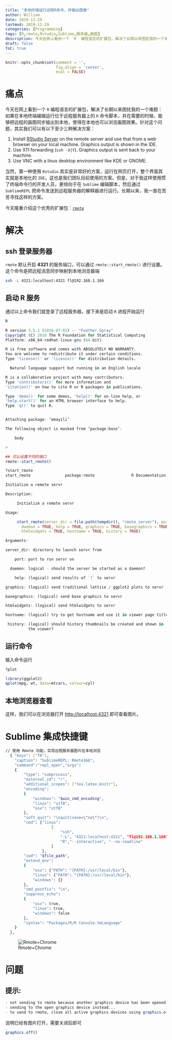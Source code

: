 ```yaml
---
title: "本地终端运行远程R命令，并输出图像"
author: William
date: 2019-11-29
lastmod: 2019-11-29
categories: [Programming]
tags: [R,rmote,Rstudio,Sublime,服务器,画图]
description: 今天在网上看到一个 `R` 编程语言的扩展包，解决了长期以来困扰我的一个难题：如果在本地终端编辑运行位于远程服务器上的 `R` 命令脚本，并在需要的时候，能够把远程的画图同步输出到本地，使得在本地也可以浏览画图效果。
draft: false
ToC: true
---
```


```r
knitr::opts_chunk$set(comment = '',
                      fig.align = 'center',
                      eval = FALSE)
```

# 痛点

今天在网上看到一个 `R` 编程语言的扩展包，解决了长期以来困扰我的一个难题：如果在本地终端编辑运行位于远程服务器上的 `R` 命令脚本，并在需要的时候，能够把远程的画图同步输出到本地，使得在本地也可以浏览画图效果。针对这个问题，其实我们可以有以下至少三种解决方案：

1. Install [RStudio Server](https://www.rstudio.com/products/rstudio-server-pro/) on the remote server and use that from a web browser on your local machine. Graphics output is shown in the IDE.
2. Use X11 forwarding (`ssh -X|Y`). Graphics output is sent back to your machine.
3. Use VNC with a linux desktop environment like KDE or GNOME.

当然，第一种使用 `Rstudio` 其实是非常好的方案，运行在网页打开，整个界面其实就是本地化的 `IDE`，这也是我们团队目前使用的方案。但是，对于我这样使用惯了终端命令行的开发人员，更倾向于在 `Sublime` 编辑脚本，然后通过 `SublimeREPL` 把命令发送到远程服务器的解释器进行运行。长期以来，我一直在苦苦寻找这样的方案。

今天隆重介绍这个优秀的扩展包：[`rmote`](https://github.com/cloudyr/rmote)

# 解决

## ssh 登录服务器

`rmote` 默认开启 **4321** 的服务端口，可以通过 `rmote::start_rmote()` 进行设置。这个命令是把远程消息同步映射到本地浏览器端

```bash
ssh -L 4321:localhost:4321 fl@192.168.1.166
```

## 启动 R 服务

通过以上命令我们就登录了远程服务器，接下来是启动 `R` 进程开始运行

```R
R                                                                                                                                                                     [14:44:16]

R version 3.5.1 (2018-07-02) -- "Feather Spray"
Copyright (C) 2018 The R Foundation for Statistical Computing
Platform: x86_64-redhat-linux-gnu (64-bit)

R is free software and comes with ABSOLUTELY NO WARRANTY.
You are welcome to redistribute it under certain conditions.
Type 'license()' or 'licence()' for distribution details.

  Natural language support but running in an English locale

R is a collaborative project with many contributors.
Type 'contributors()' for more information and
'citation()' on how to cite R or R packages in publications.

Type 'demo()' for some demos, 'help()' for on-line help, or
'help.start()' for an HTML browser interface to help.
Type 'q()' to quit R.


Attaching package: ‘emayili’

The following object is masked from ‘package:base’:

    body

> 

## 可以设置不同的端口
rmote::start_rmote()

?start_rmote
start_rmote               package:rmote                R Documentation

Initialize a remote servr

Description:

     Initialize a remote servr

Usage:

     start_rmote(server_dir = file.path(tempdir(), "rmote_server"), port = 4321,
       daemon = TRUE, help = TRUE, graphics = TRUE, basegraphics = TRUE,
       htmlwidgets = TRUE, hostname = TRUE, history = TRUE)

Arguments:

server_dir: directory to launch servr from

    port: port to run servr on

  daemon: logical - should the server be started as a daemon?

    help: (logical) send results of `?` to servr

graphics: (logical) send traditional lattice / ggplot2 plots to servr

basegraphics: (logical) send base graphics to servr

htmlwidgets: (logical) send htmlwidgets to servr

hostname: (logical) try to get hostname and use it in viewer page title

 history: (logical) should history thumbnails be created and shown in
          the viewer?

```

## 运行命令

输入命令运行

```R
?plot

library(ggplot2)
qplot(mpg, wt, data=mtcars, colour=cyl)
```

## 本地浏览器查看

这样，我们可以在浏览器打开 [http://localhost:4321](http://localhost:4321/) 即可查看图片。

# Sublime 集成快捷键

```bash
// 使用 Rmote 功能，实现远程服务器图片在本地浏览
  { "keys": ["f8"],
    "caption": "SublimeREPL: Rmote166",
    "command":"repl_open","args":
    {
        "type": "subprocess",
        "external_id": "r",
        "additional_scopes": ["tex.latex.knitr"],
        "encoding": 
        {
            "windows": "$win_cmd_encoding",
            "linux": "utf8",
            "osx": "utf8"
        },
        "soft_quit": "\nquit(save=\"no\")\n",
        "cmd": {"linux": 
                    [
                        "ssh",
                        "-L", "4321:localhost:4321", "fl@192.168.1.166", "-p22",
                        "R","--interactive", "--no-readline"
                    ]
                },
        "cwd": "$file_path",
        "extend_env": 
        {
            "osx": {"PATH": "{PATH}:/usr/local/bin"},
            "linux": {"PATH": "{PATH}:/usr/local/bin"},
            "windows": {}
        },
        "cmd_postfix": "\n",
        "suppress_echo": 
        {
            "osx": true,
            "linux": true,
            "windows": false
        },
        "syntax": "Packages/R/R Console.tmLanguage"
    }
  },
```

![Rmote+Chrome](/images/rmote.png)

# 问题

## 提示:

```R
- not sending to rmote because another graphics device has been opened...
- sending to the open graphics device instead...
- to send to rmote, close all active graphics devices using graphics.off()
```

说明已经有图片打开，需要关闭后即可

```R
graphics.off()
```

